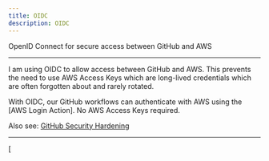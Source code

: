 ```yaml
---
title: OIDC
description: OIDC
---
```



<Card title="OIDC" icon="star">
  OpenID Connect for secure access between GitHub and AWS
</Card>

---

I am using OIDC to allow access between GitHub and AWS. This prevents
the need to use AWS Access Keys which are long-lived credentials which  
are often forgotten about and rarely rotated.

With OIDC, our GitHub workflows can authenticate with AWS using the
[AWS Login Action]. No AWS Access Keys required.

Also see: [GitHub Security Hardening]

---

[AWS Login Actiob]: https://github.com/aws-actions/configure-aws-credentials
[GitHub Security Hardening]: https://opentofu.org/

[
